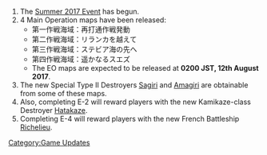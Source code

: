 #The [[Summer 2017 Event]] has begun.
#4 Main Operation maps have been released:
#*第一作戦海域：再打通作戦発動
#*第二作戦海域：リランカを越えて
#*第三作戦海域：ステビア海の先へ
#*第四作戦海域：遥かなるスエズ
#*The EO maps are expected to be released at '''0200 JST, 12th August 2017'''.
#The new Special Type II Destroyers [[Sagiri]] and [[Amagiri]] are obtainable from some of these maps.
#Also, completing E-2 will reward players with the new Kamikaze-class Destroyer [[Hatakaze]].
#Completing E-4 will reward players with the new French Battleship [[Richelieu]].

[[Category:Game Updates]]